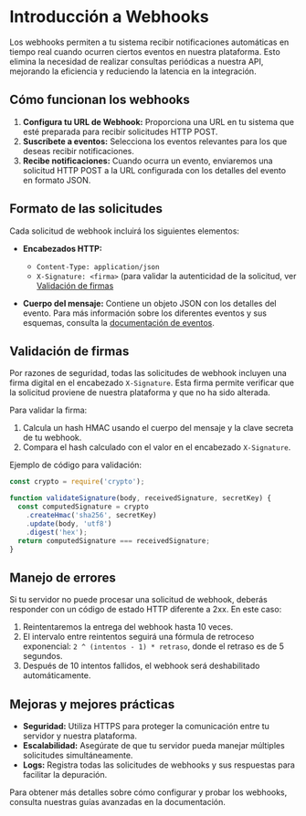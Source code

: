 # Introducción a Webhooks

Los webhooks permiten a tu sistema recibir notificaciones automáticas en tiempo real cuando ocurren ciertos eventos en nuestra plataforma. Esto elimina la necesidad de realizar consultas periódicas a nuestra API, mejorando la eficiencia y reduciendo la latencia en la integración.

## Cómo funcionan los webhooks

1. **Configura tu URL de Webhook:** Proporciona una URL en tu sistema que esté preparada para recibir solicitudes HTTP POST.
2. **Suscríbete a eventos:** Selecciona los eventos relevantes para los que deseas recibir notificaciones.
3. **Recibe notificaciones:** Cuando ocurra un evento, enviaremos una solicitud HTTP POST a la URL configurada con los detalles del evento en formato JSON.

## Formato de las solicitudes

Cada solicitud de webhook incluirá los siguientes elementos:

- **Encabezados HTTP:**
  - `Content-Type: application/json`
  - `X-Signature: <firma>` (para validar la autenticidad de la solicitud, ver [Validación de firmas](/docs/webhooks/#validación-de-firmas)

- **Cuerpo del mensaje:**
  Contiene un objeto JSON con los detalles del evento. Para más información sobre los diferentes eventos y sus esquemas, consulta la [documentación de eventos](./events.mdx).

## Validación de firmas

Por razones de seguridad, todas las solicitudes de webhook incluyen una firma digital en el encabezado `X-Signature`. Esta firma permite verificar que la solicitud proviene de nuestra plataforma y que no ha sido alterada.

Para validar la firma:

1. Calcula un hash HMAC usando el cuerpo del mensaje y la clave secreta de tu webhook.
2. Compara el hash calculado con el valor en el encabezado `X-Signature`.

Ejemplo de código para validación:

```javascript
const crypto = require('crypto');

function validateSignature(body, receivedSignature, secretKey) {
  const computedSignature = crypto
    .createHmac('sha256', secretKey)
    .update(body, 'utf8')
    .digest('hex');
  return computedSignature === receivedSignature;
}
```

## Manejo de errores

Si tu servidor no puede procesar una solicitud de webhook, deberás responder con un código de estado HTTP diferente a 2xx. En este caso:

1. Reintentaremos la entrega del webhook hasta 10 veces.
2. El intervalo entre reintentos seguirá una fórmula de retroceso exponencial: `2 ^ (intentos - 1) * retraso`, donde el retraso es de 5 segundos.
3. Después de 10 intentos fallidos, el webhook será deshabilitado automáticamente.

## Mejoras y mejores prácticas

- **Seguridad:** Utiliza HTTPS para proteger la comunicación entre tu servidor y nuestra plataforma.
- **Escalabilidad:** Asegúrate de que tu servidor pueda manejar múltiples solicitudes simultáneamente.
- **Logs:** Registra todas las solicitudes de webhooks y sus respuestas para facilitar la depuración.

Para obtener más detalles sobre cómo configurar y probar los webhooks, consulta nuestras guías avanzadas en la documentación.
